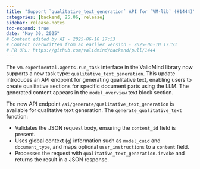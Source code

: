 ```yaml
---
title: "Support `qualitative_text_generation` API for `VM-lib` (#1444)"
categories: [backend, 25.06, release]
sidebar: release-notes
toc-expand: true
date: "May 30, 2025"
# Content edited by AI - 2025-06-10 17:53
# Content overwritten from an earlier version - 2025-06-10 17:53
# PR URL: https://github.com/validmind/backend/pull/1444
---
```


The `vm.experimental.agents.run_task` interface in the ValidMind library now supports a new task type: `qualitative_text_generation`. This update introduces an API endpoint for generating qualitative text, enabling users to create qualitative sections for specific document parts using the LLM. The generated content appears in the `model_overview` text block section.

The new API endpoint `/ai/generate/qualitative_text_generation` is available for qualitative text generation. The `generate_qualitative_text` function:

- Validates the JSON request body, ensuring the `content_id` field is present.
- Uses global context (`g`) information such as `model_cuid` and `document_type`, and maps optional `user_instructions` to a `content` field.
- Processes the request with `qualitative_text_generation.invoke` and returns the result in a JSON response.

<!--- VALIDATION SUMMARY
Content Type: title
Validation Status: CHECK
Attempts: 7
Last Validation: 2025-06-10 17:39:01
Result: The edited content effectively clarifies and modernizes the original statement by using code formatting for the API name and library, which is a common convention in technical documentation. This helps to distinguish these elements from the rest of the text, making it easier for readers to identify ...
Failure Patterns: {'formatting': 6}
Reedit Available: Yes
Reedit Message: The edited content effectively clarifies and modernizes the original statement by using code formatting for the API name and library, which is a common convention in technical documentation. This help...
--->
